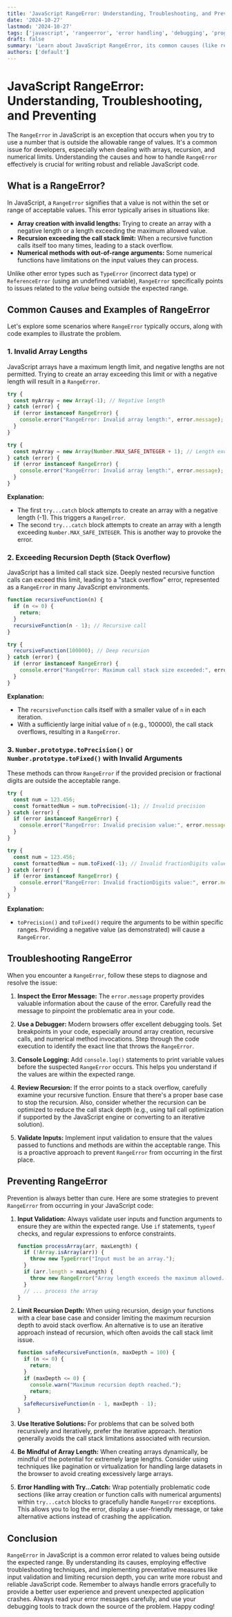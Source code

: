 ```yaml
---
title: 'JavaScript RangeError: Understanding, Troubleshooting, and Preventing'
date: '2024-10-27'
lastmod: '2024-10-27'
tags: ['javascript', 'rangeerror', 'error handling', 'debugging', 'programming', 'javascript errors']
draft: false
summary: 'Learn about JavaScript RangeError, its common causes (like recursion depth and invalid array lengths), how to troubleshoot it with code examples, and prevention strategies for robust JavaScript code.'
authors: ['default']
---
```


# JavaScript RangeError: Understanding, Troubleshooting, and Preventing

The `RangeError` in JavaScript is an exception that occurs when you try to use a number that is outside the allowable range of values.  It's a common issue for developers, especially when dealing with arrays, recursion, and numerical limits. Understanding the causes and how to handle `RangeError` effectively is crucial for writing robust and reliable JavaScript code.

## What is a RangeError?

In JavaScript, a `RangeError` signifies that a value is not within the set or range of acceptable values. This error typically arises in situations like:

*   **Array creation with invalid lengths:** Trying to create an array with a negative length or a length exceeding the maximum allowed value.
*   **Recursion exceeding the call stack limit:** When a recursive function calls itself too many times, leading to a stack overflow.
*   **Numerical methods with out-of-range arguments:** Some numerical functions have limitations on the input values they can process.

Unlike other error types such as `TypeError` (incorrect data type) or `ReferenceError` (using an undefined variable), `RangeError` specifically points to issues related to the *value* being outside the expected range.

## Common Causes and Examples of RangeError

Let's explore some scenarios where `RangeError` typically occurs, along with code examples to illustrate the problem.

### 1. Invalid Array Lengths

JavaScript arrays have a maximum length limit, and negative lengths are not permitted. Trying to create an array exceeding this limit or with a negative length will result in a `RangeError`.

```javascript
try {
  const myArray = new Array(-1); // Negative length
} catch (error) {
  if (error instanceof RangeError) {
    console.error("RangeError: Invalid array length:", error.message);
  }
}

try {
  const myArray = new Array(Number.MAX_SAFE_INTEGER + 1); // Length exceeds maximum
} catch (error) {
  if (error instanceof RangeError) {
    console.error("RangeError: Invalid array length:", error.message);
  }
}
```

**Explanation:**

*   The first `try...catch` block attempts to create an array with a negative length (-1). This triggers a `RangeError`.
*   The second `try...catch` block attempts to create an array with a length exceeding `Number.MAX_SAFE_INTEGER`.  This is another way to provoke the error.

### 2. Exceeding Recursion Depth (Stack Overflow)

JavaScript has a limited call stack size. Deeply nested recursive function calls can exceed this limit, leading to a "stack overflow" error, represented as a `RangeError` in many JavaScript environments.

```javascript
function recursiveFunction(n) {
  if (n <= 0) {
    return;
  }
  recursiveFunction(n - 1); // Recursive call
}

try {
  recursiveFunction(100000); // Deep recursion
} catch (error) {
  if (error instanceof RangeError) {
    console.error("RangeError: Maximum call stack size exceeded:", error.message);
  }
}
```

**Explanation:**

*   The `recursiveFunction` calls itself with a smaller value of `n` in each iteration.
*   With a sufficiently large initial value of `n` (e.g., 100000), the call stack overflows, resulting in a `RangeError`.

### 3.  `Number.prototype.toPrecision()` or `Number.prototype.toFixed()` with Invalid Arguments

These methods can throw `RangeError` if the provided precision or fractional digits are outside the acceptable range.

```javascript
try {
  const num = 123.456;
  const formattedNum = num.toPrecision(-1); // Invalid precision
} catch (error) {
  if (error instanceof RangeError) {
    console.error("RangeError: Invalid precision value:", error.message);
  }
}

try {
  const num = 123.456;
  const formattedNum = num.toFixed(-1); // Invalid fractionDigits value
} catch (error) {
  if (error instanceof RangeError) {
    console.error("RangeError: Invalid fractionDigits value:", error.message);
  }
}
```

**Explanation:**

*   `toPrecision()` and `toFixed()` require the arguments to be within specific ranges.  Providing a negative value (as demonstrated) will cause a `RangeError`.

## Troubleshooting RangeError

When you encounter a `RangeError`, follow these steps to diagnose and resolve the issue:

1.  **Inspect the Error Message:** The `error.message` property provides valuable information about the cause of the error.  Carefully read the message to pinpoint the problematic area in your code.

2.  **Use a Debugger:** Modern browsers offer excellent debugging tools. Set breakpoints in your code, especially around array creation, recursive calls, and numerical method invocations. Step through the code execution to identify the exact line that throws the `RangeError`.

3.  **Console Logging:** Add `console.log()` statements to print variable values before the suspected `RangeError` occurs. This helps you understand if the values are within the expected range.

4.  **Review Recursion:** If the error points to a stack overflow, carefully examine your recursive function. Ensure that there's a proper base case to stop the recursion. Also, consider whether the recursion can be optimized to reduce the call stack depth (e.g., using tail call optimization if supported by the JavaScript engine or converting to an iterative solution).

5.  **Validate Inputs:**  Implement input validation to ensure that the values passed to functions and methods are within the acceptable range. This is a proactive approach to prevent `RangeError` from occurring in the first place.

## Preventing RangeError

Prevention is always better than cure. Here are some strategies to prevent `RangeError` from occurring in your JavaScript code:

1.  **Input Validation:**  Always validate user inputs and function arguments to ensure they are within the expected range. Use `if` statements, `typeof` checks, and regular expressions to enforce constraints.

    ```javascript
    function processArray(arr, maxLength) {
      if (!Array.isArray(arr)) {
        throw new TypeError("Input must be an array.");
      }
      if (arr.length > maxLength) {
        throw new RangeError("Array length exceeds the maximum allowed.");
      }
      // ... process the array
    }
    ```

2.  **Limit Recursion Depth:**  When using recursion, design your functions with a clear base case and consider limiting the maximum recursion depth to avoid stack overflow.  An alternative is to use an iterative approach instead of recursion, which often avoids the call stack limit issue.

    ```javascript
    function safeRecursiveFunction(n, maxDepth = 100) {
      if (n <= 0) {
        return;
      }
      if (maxDepth <= 0) {
        console.warn("Maximum recursion depth reached.");
        return;
      }
      safeRecursiveFunction(n - 1, maxDepth - 1);
    }
    ```

3.  **Use Iterative Solutions:** For problems that can be solved both recursively and iteratively, prefer the iterative approach. Iteration generally avoids the call stack limitations associated with recursion.

4.  **Be Mindful of Array Length:** When creating arrays dynamically, be mindful of the potential for extremely large lengths. Consider using techniques like pagination or virtualization for handling large datasets in the browser to avoid creating excessively large arrays.

5.  **Error Handling with Try...Catch:**  Wrap potentially problematic code sections (like array creation or function calls with numerical arguments) within `try...catch` blocks to gracefully handle `RangeError` exceptions. This allows you to log the error, display a user-friendly message, or take alternative actions instead of crashing the application.

## Conclusion

`RangeError` in JavaScript is a common error related to values being outside the expected range. By understanding its causes, employing effective troubleshooting techniques, and implementing preventative measures like input validation and limiting recursion depth, you can write more robust and reliable JavaScript code. Remember to always handle errors gracefully to provide a better user experience and prevent unexpected application crashes.  Always read your error messages carefully, and use your debugging tools to track down the source of the problem.  Happy coding!